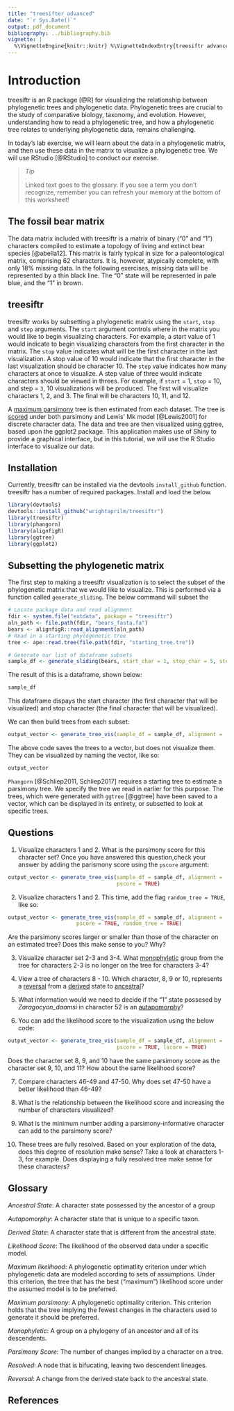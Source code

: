 ```yaml
---
title: "treesifter advanced"
date: "`r Sys.Date()`"
output: pdf_document
bibliography: ../bibliography.bib
vignette: |
  %\VignetteEngine{knitr::knitr} %\VignetteIndexEntry{treesiftr advanced} %\usepackage[UTF-8]{inputenc}
---
```


# Introduction

treesiftr is an R package [@R] for visualizing the relationship between phylogenetic 
trees and phylogenetic data. Phylogenetic trees are crucial to the study of 
comparative biology, taxonomy, and evolution. However, understanding how to read 
a phylogenetic tree, and how a phylogenetic tree relates to underlying 
phylogenetic data, remains challenging.

In today's lab exercise, we will learn about the data in a phylogenetic matrix,
and then use these data in the matrix to visualize a phylogenetic tree. We will use 
RStudio [@RStudio] to conduct our exercise.

> *Tip*
>
> Linked text goes to the glossary. If you see a term you don't recognize, remember
> you can refresh your memory at the bottom of this worksheet!


## The fossil bear matrix

The data matrix included with treesiftr is a matrix of binary ("0" and "1") 
characters compiled to estimate a topology of living and extinct bear species [@abella12]. This matrix is fairly typical in size for a paleontological matrix, comprising 62 characters. It is, however, atypically complete, with only 18% 
missing data. In the following exercises, missing data will be represented by 
a thin black line. The "0" state will be represented in pale blue, and the "1" 
in brown.

## treesiftr

treesiftr works by subsetting a phylogenetic matrix using the `start`, `stop` 
and `step` arguments. The `start` argument controls where in the matrix you 
would like to begin visualizing characters. For example, a start value of 1 would indicate to begin visualizing characters from the first character in the matrix. 
The `stop` value indicates what will be the first character in the last 
visualization. A stop value of 10 would indicate that the first character in the 
last visualization should be character 10. The `step` value indicates how many characters at once to visualize. A step value of three would indicate characters 
should be viewed in threes. For example, if `start` = 1, `stop` = 10, and 
step = `3`, 10 visualizations will be produced. The first will visualize 
characters 1, 2, and 3. The final will be characters 10, 11, and 12. 

A [maximum parsimony](#glossary) tree is then estimated from each dataset. The 
tree is [scored](#glossary) under both parsimony and Lewis' Mk model [@Lewis2001] 
for discrete character data. The data and tree are then visualized using ggtree, based upon the ggplot2 package. This application makes use of Shiny to provide a graphical interface, but in this tutorial, we will use the R Studio interface to visualize our data.

## Installation

Currently, treesiftr can be installed via the devtools ```install_github```
function. treesiftr has a number of required packages. Install and load the below. 

```r
library(devtools)
devtools::install_github("wrightaprilm/treesiftr")
library(treesiftr)
library(phangorn)
library(alignfigR)
library(ggtree)
library(ggplot2)
```

## Subsetting the phylogenetic matrix

The first step to making a treesiftr visualization is to select the subset of 
the phylogenetic matrix that we would like to visualize. This is performed via a function called ```generate_sliding```. The below command will subset the  

```r
# Locate package data and read alignment 
fdir <- system.file("extdata", package = "treesiftr") 
aln_path <- file.path(fdir, "bears_fasta.fa")
bears <- alignfigR::read_alignment(aln_path)
# Read in a starting phylogenetic tree
tree <- ape::read.tree(file.path(fdir, "starting_tree.tre"))

# Generate our list of dataframe subsets
sample_df <- generate_sliding(bears, start_char = 1, stop_char = 5, steps = 1)
```

The result of this is a dataframe, shown below:

```r
sample_df
```
This dataframe dispays the start character (the first character that will be visualized) and stop character (the final character that will be visualized). 

We can then build trees from each subset:

```r
output_vector <- generate_tree_vis(sample_df = sample_df, alignment =                                                     aln_path, tree = tree, phy_mat = bears)
```

The above code saves the trees to a vector, but does not visualize them. They can
be visualized by naming the vector, like so:

```r
output_vector 
```

`Phangorn` [@Schliep2011, Schliep2017] requires a starting tree to estimate a parsimony tree. We specify the tree we read in earlier for this purpose. The trees, which were generated with `ggtree` [@ggtree] have been saved to a vector, which can be displayed in its entirety, or subsetted to look at specific trees.

## Questions

1. Visualize characters 1 and 2. What is the parsimony score for this character 
set? Once you have answered this question,check your answer by adding the 
parismony score using the `pscore` argument:

```r
output_vector <- generate_tree_vis(sample_df = sample_df, alignment =                                                     aln_path, tree = tree, phy_mat = bears,
                                   pscore = TRUE)
```

2. Visualize characters 1 and 2. This time, add the flag `random_tree = TRUE`, like so:

```r
output_vector <- generate_tree_vis(sample_df = sample_df, alignment =                                                     aln_path, tree = tree, phy_mat = bears,
                      pscore = TRUE, random_tree = TRUE)
```
Are the parsimony scores larger or smaller than those of the character on an estimated tree?
Does this make sense to you? Why?

3. Visualize character set 2-3 and 3-4. What [monophyletic](#glossary) group from the 
tree for characters 2-3 is no longer on the tree for characters 3-4?
 
4. View a tree of characters 8 - 10. Which character, 8, 9 or 10, represents a [reversal](#glossary) from a [derived](#glossary) state to [ancestral](#glossary)?

5. What information would we need to decide if the "1" state possesed by _Zaragocyon_daamsi_ in character 52 is an [autapomorphy](#glossary)? 

6. You can add the likelihood score to the visualization using the below 
code:

```r
output_vector <- generate_tree_vis(sample_df = sample_df, alignment =                                                     aln_path, tree = tree, phy_mat = bears, 
                                   pscore = TRUE, lscore = TRUE)
```

Does the character set 8, 9, and 10 have the same parsimony score as the character set 9, 10, and 11? How about the same likelihood score?

7. Compare characters 46-49 and 47-50. Why does set 47-50 have a better 
likelihood than 46-49? 

8. What is the relationship between the likelihood score and increasing the 
number of characters visualized? 

9. What is the minimum number adding a parsimony-informative character can add 
to the parsimony score?

10. These trees are fully resolved. Based on your exploration of the data, does 
this degree of resolution make sense? Take a look at characters 1-3, for example.
Does displaying a fully resolved tree make sense for these characters?

## Glossary

_Ancestral State_: A character state possessed by the ancestor of a group

_Autapomorphy_: A character state that is unique to a specific taxon.

_Derived State_: A character state that is different from the ancestral state.

_Likelihood Score_: The likelihood of the observed data under a specific 
model.

_Maximum likelihood_: A phylogenetic optimatlity criterion under which phylogenetic
data are modeled according to sets of assumptions. Under this criterion, the tree
that has the best ("maximum") likelihood score under the assumed model is to be preferred.

_Maximum parsimony_: A phylogenetic optimality criterion. This criterion holds 
that the tree implying the fewest changes in the characters used to generate it
should be preferred.

_Monophyletic_: A group on a phylogeny of an ancestor and all of its descendents.

_Parsimony Score_: The number of changes implied by a character on a tree.

_Resolved_: A node that is bifucating, leaving two descendent lineages.

_Reversal_: A change from the derived state back to the ancestral state.



## References

